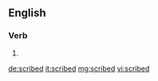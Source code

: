 ==English==

===Verb===
{{head|en}}

# {{en-past of|scribe}}

[[de:scribed]]
[[it:scribed]]
[[mg:scribed]]
[[vi:scribed]]
